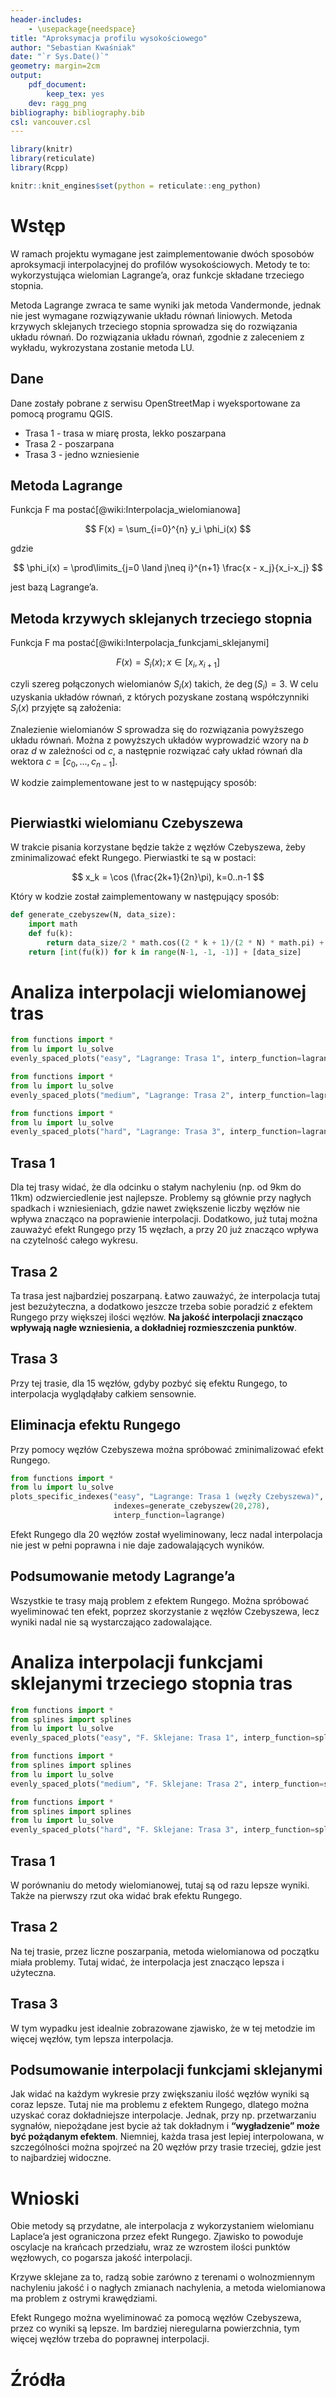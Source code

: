 ```yaml
---
header-includes:
    - \usepackage{needspace}
title: "Aproksymacja profilu wysokościowego"
author: "Sebastian Kwaśniak"
date: "`r Sys.Date()`"
geometry: margin=2cm
output:
    pdf_document:
        keep_tex: yes
    dev: ragg_png
bibliography: bibliography.bib
csl: vancouver.csl
---
```


```r
library(knitr)
library(reticulate)
library(Rcpp)

knitr::knit_engines$set(python = reticulate::eng_python)
```

# Wstęp

W ramach projektu wymagane jest zaimplementowanie dwóch sposobów aproksymacji interpolacyjnej
do profilów wysokościowych. Metody te to: wykorzystująca wielomian Lagrange'a, oraz
funkcje składane trzeciego stopnia.

Metoda Lagrange zwraca te same wyniki
jak metoda Vandermonde, jednak nie jest wymagane rozwiązywanie układu równań liniowych.
Metoda krzywych sklejanych trzeciego stopnia sprowadza się do rozwiązania
układu równań. Do rozwiązania układu równań, zgodnie z zaleceniem z wykładu, wykrozystana zostanie metoda LU.

## Dane

Dane zostały pobrane z serwisu OpenStreetMap i wyeksportowane za pomocą programu QGIS.

- Trasa 1 - trasa w miarę prosta, lekko poszarpana
- Trasa 2 - poszarpana
- Trasa 3 - jedno wzniesienie

## Metoda Lagrange

Funkcja F ma postać[@wiki:Interpolacja_wielomianowa]

$$
F(x) = \sum_{i=0}^{n} y_i \phi_i(x)
$$

gdzie

$$
\phi_i(x) = \prod\limits_{j=0 \land j\neq i}^{n+1} \frac{x - x_j}{x_i-x_j}
$$

jest bazą Lagrange'a.

## Metoda krzywych sklejanych trzeciego stopnia

Funkcja F ma postać[@wiki:Interpolacja_funkcjami_sklejanymi]

$$
F(x) = S_i(x); x \in [x_i, x_{i+1}]
$$

czyli szereg połączonych wielomianów $S_i(x)$ takich, że $\deg(S_i)=3$.
W celu uzyskania układów równań, z których pozyskane zostaną współczynniki
$S_i(x)$ przyjęte są założenia:

\begin{flalign*}
S_i(x_i)&=y_i \\
S_i(x_{i+1}) &= y_{i+1} \\
S'_{j-1}(x_i) &= S'_j(x_i);x = 1..n-1 \\
S''_{j-1}(x_i) &= S''_j(x_i);x = 1..n-1 \\
S''_0(x_0)&=0 \\
S''_0(x_n)&=0
\end{flalign*}

Znalezienie wielomianów $S$ sprowadza się do rozwiązania
powyższego układu równań. Można z powyższych układów wyprowadzić
wzory na $b$ oraz $d$ w zależności od $c$, a następnie rozwiązać
cały układ równań dla wektora $c = [c_0, ..., c_{n-1}]$.

W kodzie zaimplementowane jest to w następujący sposób:

```python
```

## Pierwiastki wielomianu Czebyszewa

W trakcie pisania korzystane będzie także z węzłów Czebyszewa, żeby zminimalizować efekt Rungego.
Pierwiastki te są w postaci:

$$
x_k = \cos (\frac{2k+1}{2n}\pi), k=0..n-1
$$

Który w kodzie został zaimplementowany w następujący sposób:

```python
def generate_czebyszew(N, data_size):
    import math
    def fu(k):
        return data_size/2 * math.cos((2 * k + 1)/(2 * N) * math.pi) + data_size/2
    return [int(fu(k)) for k in range(N-1, -1, -1)] + [data_size]
```

# Analiza interpolacji wielomianowej tras

```python
from functions import *
from lu import lu_solve
evenly_spaced_plots("easy", "Lagrange: Trasa 1", interp_function=lagrange)
```

```python
from functions import *
from lu import lu_solve
evenly_spaced_plots("medium", "Lagrange: Trasa 2", interp_function=lagrange)
```

```python
from functions import *
from lu import lu_solve
evenly_spaced_plots("hard", "Lagrange: Trasa 3", interp_function=lagrange)
```

## Trasa 1

Dla tej trasy widać, że dla odcinku o stałym nachyleniu (np. od 9km do 11km)
odzwierciedlenie jest najlepsze. Problemy są głównie przy nagłych spadkach i wzniesieniach,
gdzie nawet zwiększenie liczby węzłów nie wpływa znacząco na poprawienie interpolacji.
Dodatkowo, już tutaj można zauważyć efekt Rungego przy 15 węzłach, a przy 20 już znacząco
wpływa na czytelność całego wykresu.

## Trasa 2

Ta trasa jest najbardziej poszarpaną. Łatwo zauważyć, że interpolacja tutaj jest bezużyteczna,
a dodatkowo jeszcze trzeba sobie poradzić z efektem Rungego przy większej ilości
węzłów. **Na jakość interpolacji znacząco wpływają nagłe wzniesienia, a dokładniej rozmieszczenia punktów**.

## Trasa 3

Przy tej trasie, dla 15 węzłów, gdyby pozbyć się efektu Rungego, to interpolacja wyglądąłaby całkiem sensownie.


## Eliminacja efektu Rungego

Przy pomocy węzłów Czebyszewa można spróbować zminimalizować efekt Rungego.

```python
from functions import *
from lu import lu_solve
plots_specific_indexes("easy", "Lagrange: Trasa 1 (węzły Czebyszewa)",
                       indexes=generate_czebyszew(20,278),
                       interp_function=lagrange)
```

Efekt Rungego dla 20 węzłów został wyeliminowany, lecz nadal interpolacja nie jest w pełni poprawna
i nie daje zadowalających wyników.

## Podsumowanie metody Lagrange'a

Wszystkie te trasy mają problem z efektem Rungego. Można spróbować wyeliminować ten efekt, poprzez skorzystanie z
węzłów Czebyszewa, lecz wyniki nadal nie są wystarczająco zadowalające.

# Analiza interpolacji funkcjami sklejanymi trzeciego stopnia tras

```python
from functions import *
from splines import splines
from lu import lu_solve
evenly_spaced_plots("easy", "F. Sklejane: Trasa 1", interp_function=splines)
```

```python
from functions import *
from splines import splines
from lu import lu_solve
evenly_spaced_plots("medium", "F. Sklejane: Trasa 2", interp_function=splines)
```

```python
from functions import *
from splines import splines
from lu import lu_solve
evenly_spaced_plots("hard", "F. Sklejane: Trasa 3", interp_function=splines)
```

## Trasa 1

W porównaniu do metody wielomianowej, tutaj są od razu lepsze wyniki. Także na pierwszy rzut oka widać
brak efektu Rungego.

## Trasa 2

Na tej trasie, przez liczne poszarpania, metoda wielomianowa od początku miała problemy. Tutaj widać, że
interpolacja jest znacząco lepsza i użyteczna.

## Trasa 3

W tym wypadku jest idealnie zobrazowane zjawisko, że w tej metodzie im więcej węzłów, tym lepsza interpolacja.

## Podsumowanie interpolacji funkcjami sklejanymi

Jak widać na każdym wykresie przy zwiększaniu ilość węzłów wyniki są coraz lepsze.
Tutaj nie ma problemu z efektem Rungego, dlatego można uzyskać coraz dokładniejsze interpolacje.
Jednak, przy np. przetwarzaniu sygnałów, niepożądane jest bycie aż tak dokładnym i
**"wygładzenie" może być pożądanym efektem**.
Niemniej, każda trasa jest lepiej interpolowana, w
szczególności można spojrzeć na 20 węzłów przy trasie trzeciej, gdzie jest to najbardziej widoczne.

# Wnioski

Obie metody są przydatne, ale interpolacja z wykorzystaniem wielomianu Laplace'a jest
ograniczona przez efekt Rungego. Zjawisko to powoduje oscylacje na krańcach przedziału,
wraz ze wzrostem ilości punktów węzłowych, co pogarsza jakość interpolacji.

Krzywe sklejane za to, radzą sobie zarówno z terenami o wolnozmiennym nachyleniu jakość
i o nagłych zmianach nachylenia, a metoda wielomianowa ma problem z ostrymi krawędziami.

Efekt Rungego można wyeliminować za pomocą węzłów Czebyszewa, przez co wyniki są lepsze.
Im bardziej nieregularna powierzchnia, tym więcej węzłów trzeba do poprawnej interpolacji.


# Źródła
